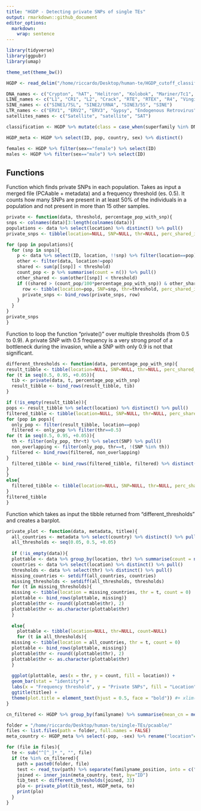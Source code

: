 ```yaml
---
title: "HGDP - Detecting private SNPs of single TEs"
output: rmarkdown::github_document
editor_options: 
  markdown: 
    wrap: sentence
---
```


```r
library(tidyverse)
library(ggpubr)
library(umap)

theme_set(theme_bw())

HGDP <- read_delim("/home/riccardo/Desktop/human-te/HGDP_cutoff_classified.tsv")

DNA_names <- c("Crypton", "hAT", "Helitron", "Kolobok", "Mariner/Tc1", "Merlin", "MuDR", "piggyBac", "DNA transposon")
LINE_names <- c("L1", "CR1", "L2", "Crack", "RTE", "RTEX", "R4", "Vingi", "Tx1", "Penelope")
SINE_names <- c("SINE1/7SL", "SINE2/tRNA", "SINE3/5S", "SINE")
LTR_names <- c("ERV1", "ERV2", "ERV3", "Gypsy", "Endogenous Retrovirus", "LTR Retrotransposon", "Long terminal repeat", "Non-LTR Retrotransposon")
satellites_names <- c("Satellite", "satellite", "SAT")

classification <- HGDP %>% mutate(class = case_when(superfamily %in% DNA_names ~ "DNA", superfamily %in% LINE_names ~ "LINE", superfamily %in% SINE_names ~ "SINE", superfamily %in% LTR_names ~ "LTR", superfamily %in% satellites_names ~ "satellite"))

HGDP_meta <- HGDP %>% select(ID, pop, country, sex) %>% distinct()

females <- HGDP %>% filter(sex=="female") %>% select(ID)
males <- HGDP %>% filter(sex=="male") %>% select(ID)
```

## Functions

Function which finds private SNPs in each population. Takes as input a merged file (PCAable + metadata) and a frequency threshold (es. 0.5). It counts how many SNPs are present in at least 50% of the individuals in a population and not present in more than 15 other samples.

```r
private <- function(data, threshold, percentage_pop_with_snp){
snps <- colnames(data)[3:length(colnames(data))]
populations <- data %>% select(location) %>% distinct() %>% pull()
private_snps <- tibble(location=NULL, SNP=NULL, thr=NULL, perc_shared_in_pop=NULL, number_external=NULL)

for (pop in populations){
  for (snp in snps){
    p <- data %>% select(ID, location, !!snp) %>% filter(location==pop)
    other <- filter(data, location!=pop)
    shared <- sum(p[[snp]] < threshold)
    count_pop <- p %>% summarise(count = n()) %>% pull()
    other_shared <- sum(other[[snp]] < threshold)
    if ((shared > (count_pop/100*percentage_pop_with_snp)) & other_shared<15){
      row <- tibble(location=pop, SNP=snp, thr=threshold, perc_shared_in_pop=shared/count_pop, number_external=other_shared)
      private_snps <- bind_rows(private_snps, row)
    }
  }
}
private_snps
}
```

Function to loop the function "private()" over multiple thresholds (from 0.5 to 0.9). A private SNP with 0.5 frequency is a very strong proof of a bottleneck during the invasion, while a SNP with only 0.9 is not that significant.

```r
different_thresholds <- function(data, percentage_pop_with_snp){
result_tibble <- tibble(location=NULL, SNP=NULL, thr=NULL, perc_shared_in_pop=NULL, number_external=NULL)
for (t in seq(0.5, 0.95, +0.05)){
  tib <- private(data, t, percentage_pop_with_snp)
  result_tibble <- bind_rows(result_tibble, tib)
}

if (!is_empty(result_tibble)){
pops <- result_tibble %>% select(location) %>% distinct() %>% pull()
filtered_tibble <- tibble(location=NULL, SNP=NULL, thr=NULL, perc_shared_in_pop=NULL, number_external=NULL)
for (pop in pops){
  only_pop <- filter(result_tibble, location==pop)
  filtered <- only_pop %>% filter(thr==0.5)
for (t in seq(0.5, 0.95, +0.05)){
  th <- filter(only_pop, thr<t) %>% select(SNP) %>% pull()
  non_overlapping <- filter(only_pop, thr==t, !(SNP %in% th))
  filtered <- bind_rows(filtered, non_overlapping)
}
  filtered_tibble <- bind_rows(filtered_tibble, filtered) %>% distinct()
}
}
else{
  filtered_tibble <- tibble(location=NULL, SNP=NULL, thr=NULL, perc_shared_in_pop=NULL, number_external=NULL)
}
filtered_tibble
}
```

Function which takes as input the tibble returned from "different_thresholds" and creates a barplot.

```r
private_plot <- function(data, metadata, titlee){
  all_countries <- metadata %>% select(country) %>% distinct() %>% pull()
  all_thresholds <- seq(0.05, 0.5, +0.05)
  
  if (!is_empty(data)){
  plottable <- data %>% group_by(location, thr) %>% summarise(count = n()) %>% mutate(thr=1-thr)
  countries <- data %>% select(location) %>% distinct() %>% pull()
  thresholds <- data %>% select(thr) %>% distinct() %>% pull()
  missing_countries <- setdiff(all_countries, countries)
  missing_thresholds <- setdiff(all_thresholds, thresholds)
  for (t in missing_thresholds){
  missing <- tibble(location = missing_countries, thr = t, count = 0)
  plottable <- bind_rows(plottable, missing)}
  plottable$thr <- round((plottable$thr), 2)
  plottable$thr <- as.character(plottable$thr)
  }
  
  else{
    plottable <- tibble(location=NULL, thr=NULL, count=NULL)
    for (t in all_thresholds){
  missing <- tibble(location = all_countries, thr = t, count = 0)
  plottable <- bind_rows(plottable, missing)}
  plottable$thr <- round((plottable$thr), 2)
  plottable$thr <- as.character(plottable$thr)
  }
  
  ggplot(plottable, aes(x = thr, y = count, fill = location)) +
  geom_bar(stat = "identity") +
  labs(x = "Frequency threshold", y = "Private SNPs", fill = "Location") +
  ggtitle(titlee) +
  theme(plot.title = element_text(hjust = 0.5, face = "bold")) #+ xlim(0,0.6)
}
```

```r
cn_filtered <- HGDP %>% group_by(familyname) %>% summarise(mean_cn = mean(copynumber)) %>% filter(mean_cn > 5) %>% mutate(te = paste0(familyname, "_te")) %>% select(te) %>% pull()

folder = "/home/riccardo/Desktop/human-te/single-TEs/pcaable/"
files <- list.files(path = folder, full.names = FALSE)
meta_country <- HGDP_meta %>% select(-pop, -sex) %>% rename("location"="country")

for (file in files){
  te <- sub("^[^_]*_", "", file)
  if (te %in% cn_filtered){
    path = paste0(folder, file)
    test <- read_tsv(path) %>% separate(familyname_position, into = c("ID", "pop"), sep = "-") %>% select(-pop)
    joined <- inner_join(meta_country, test, by="ID")
    tib_test <- different_thresholds(joined, 33)
    plo <- private_plot(tib_test, HGDP_meta, te)
    print(plo)
  }
}
```
